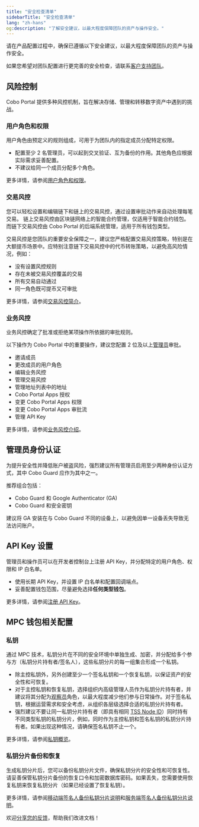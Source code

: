 ```yaml
---
title: "安全检查清单"
sidebarTitle: "安全检查清单"
lang: "zh-hans"
og:description: "了解安全建议，以最大程度保障团队的资产与操作安全。"
---
```


请在产品配置过程中，确保已遵循以下安全建议，以最大程度保障团队的资产与操作安全。

<Info>如果您希望对团队配置进行更完善的安全检查，请联系[客户支持团队](mailto:help@cobo.com)。</Info>

## 风险控制

Cobo Portal 提供多种风控机制，旨在解决存储、管理和转移数字资产中遇到的挑战。

### 用户角色和权限

用户角色由预定义的规则组成，可用于为团队内的指定成员分配特定权限。

- 配置至少 2 名管理员，可以起到交叉验证、互为备份的作用。其他角色应根据实际需求妥善配置。
- 不建议给同一个成员分配多个角色。

更多详情，请参阅[用户角色和权限](/cn/portal/organization/roles-and-permissions)。

### 交易风控

您可以轻松设置和编辑链下和链上的交易风控，通过设置审批动作来自动处理每笔交易。
<Note>链上交易风控由区块链网络上的智能合约管理，仅适用于智能合约钱包。而链下交易风控由 Cobo Portal 的后端系统管理，适用于所有钱包类型。</Note>

交易风控是您团队的重要安全保障之一，建议您严格配置交易风控策略，特别是在大额提币场景中。应特别注意链下交易风控中的代币转账策略，以避免高风险情况，例如：
- 没有设置风控规则
- 存在未被交易风控覆盖的交易
- 所有交易自动通过
- 同一角色既可提币又可审批

更多详情，请参阅[交易风控简介](/cn/portal/risk-controls/tx-policies-overview)。

### 业务风控

业务风控确定了批准或拒绝某项操作所依据的审批规则。

以下操作为 Cobo Portal 中的重要操作，建议您配置 2 位及以上[管理员](/cn/portal/organization/roles-and-permissions)审批。
- 邀请成员
- 更改成员的用户角色
- 编辑业务风控
- 管理交易风控
- 管理地址列表中的地址
- Cobo Portal Apps 授权
- 变更 Cobo Portal Apps 权限
- 变更 Cobo Portal Apps 审批流
- 管理 API Key

更多详情，请参阅[业务风控介绍](/cn/portal/organization/governance-intro)。

## 管理员身份认证
为提升安全性并降低账户被盗风险，强烈建议所有管理员启用至少两种身份认证方式，其中 Cobo Guard 应作为其中之一。

推荐组合包括：
- Cobo Guard 和 Google Authenticator (GA)
- Cobo Guard 和安全密钥

<Note>建议将 GA 安装在与 Cobo Guard 不同的设备上，以避免因单一设备丢失导致无法访问账户。</Note>

## API Key 设置

管理员和操作员可以在开发者控制台上注册 API Key，并分配特定的用户角色、权限和 IP 白名单。

- 使用长期 API Key，并设置 IP 白名单和配置回调端点。
- 妥善配置钱包范围，尽量避免选择**任何类型钱包**。

更多详情，请参阅[注册 API Key](/cn/portal/developer-console/create-api-key)。

## MPC 钱包相关配置

### 私钥

通过 MPC 技术，私钥分片在不同的安全环境中单独生成、加密，并分配给多个参与方（私钥分片持有者/签名人），这些私钥分片的每一组集合形成一个私钥。

- 除主控私钥外，另外创建至少一个签名私钥和一个恢复私钥，以保证资产的安全性和可恢复。
- 对于主控私钥和恢复私钥，选择组织内高级管理人员作为私钥分片持有者，并建议将其分配为[观察员](/cn/portal/organization/roles-and-permissions)角色，以最大程度减少他们参与日常操作。对于签名私钥，根据运营需求和安全考虑，从组织各层级选择合适的私钥分片持有者。
- 强烈建议不要让同一私钥分片持有者（即具有相同 [TSS Node ID](/cn/portal/glossary#tss-node)）同时持有不同类型私钥的私钥分片，例如，同时作为主控私钥和签名私钥的私钥分片持有者。如果出现这种情况，请确保签名私钥不止一个。

更多详情，请参阅[私钥概览](/cn/portal/mpc-wallets/ocw/holder-group-overview)。

### 私钥分片备份和恢复

生成私钥分片后，您可以备份私钥分片文件，确保私钥分片的安全性和可恢复性。请妥善保管私钥分片备份的恢复口令和加密数据库密码。如果丢失，您需要使用恢复私钥来恢复私钥分片（如果已经设置了恢复私钥）。

更多详情，请参阅[移动端签名人备份私钥分片说明](/cn/guard/generate-and-back-up-key-shares#%E5%A4%87%E4%BB%BD%E7%A7%81%E9%92%A5%E5%88%86%E7%89%87)和[服务端签名人备份私钥分片说明](https://www.cobo.com/developers/v2_cn/guides/mpc-wallets/server-co-signer/key-shares-backup)。

<Tip>欢迎[分享您的反馈](https://forms.zohopublic.com/cobo/form/DocumentFeedbackForm/formperma/QvLOhxJv1_JMsJ-1dleZ8Itb_7rzN-LtgvsDdxosoVI?referrername=manuals)，帮助我们改进文档！</Tip>